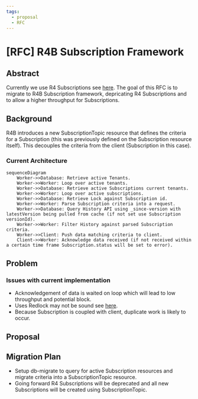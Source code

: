 ```yaml
---
tags:
  - proposal
  - RFC
---
```


# [RFC] R4B Subscription Framework

## Abstract
Currently we use R4 Subscriptions see [here](../documentation/Data_Model/R4/Subscription). 
The goal of this RFC is to migrate to R4B Subscription framework, depricating R4 Subscriptions and to allow a higher throughput for Subscriptions.

## Background

R4B introduces a new SubscriptionTopic resource that defines the criteria for a Subscription (this was previously defined on the Subscription resource itself). 
This decouples the criteria from the client (Subscription in this case).


### Current Architecture

```mermaid
sequenceDiagram
    Worker->>Database: Retrieve active Tenants.
    Worker->>Worker: Loop over active tenants.
    Worker->>Database: Retrieve active Subscriptions current tenants.
    Worker->>Worker: Loop over active subscriptions.
    Worker->>Database: Retrieve Lock against Subscription id.
    Worker->>Worker: Parse Subscription criteria into a request.
    Worker->>Database: Query History API using _since-version with latestVersion being pulled from cache (if not set use Subscription versionId).
    Worker->>Worker: Filter History against parsed Subscription criteria.
    Worker->>Client: Push data matching criteria to client.
    Client->>Worker: Acknowledge data received (if not received within a certain time frame Subscription.status will be set to error).
```

## Problem

### Issues with current implementation

* Acknowledgement of data is waited on loop which will lead to low throughput and potential block.
* Uses Redlock may not be sound see [here](https://martin.kleppmann.com/2016/02/08/how-to-do-distributed-locking.html).
* Because Subscription is coupled with client, duplicate work is likely to occur.


## Proposal

## Migration Plan
* Setup db-migrate to query for active Subscription resources and migrate criteria into a SubscriptionTopic resource.
* Going forward R4 Subscriptions will be deprecated and all new Subscriptions will be created using SubscriptionTopic.